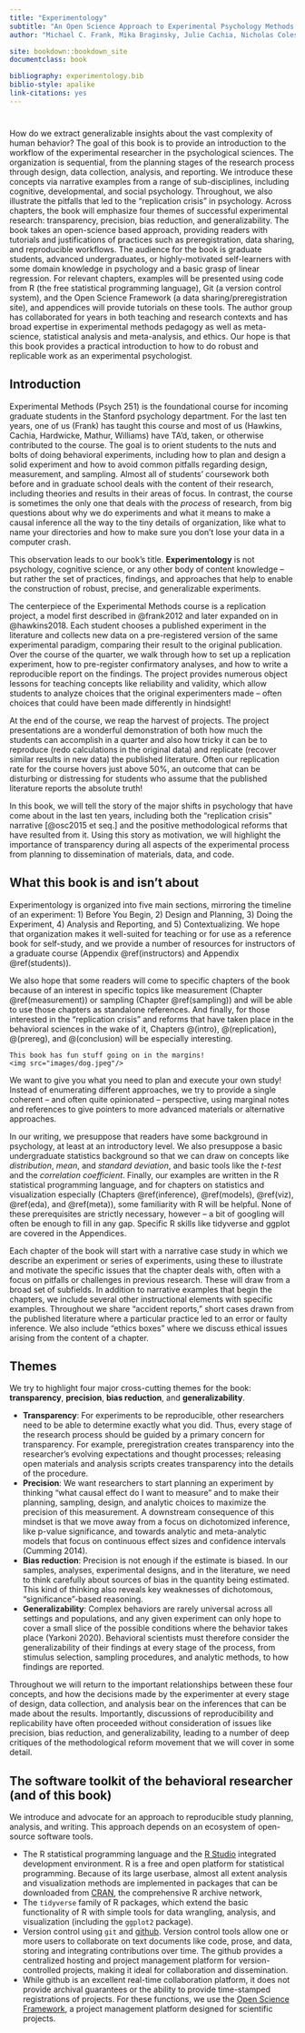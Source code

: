 ```yaml
--- 
title: "Experimentology"
subtitle: "An Open Science Approach to Experimental Psychology Methods "
author: "Michael C. Frank, Mika Braginsky, Julie Cachia, Nicholas Coles, Tom Hardwick, Robert Hawkins, Maya Mathur, and Rondeline Williams"

site: bookdown::bookdown_site
documentclass: book

bibliography: experimentology.bib
biblio-style: apalike
link-citations: yes
---
```


# {.unlisted .unnumbered}

<!-- ## Summary {-} -->

How do we extract generalizable insights about the vast complexity of human behavior? The goal of this book is to provide an introduction to the workflow of the experimental researcher in the psychological sciences. The organization is sequential, from the planning stages of the research process through design, data collection, analysis, and reporting. We introduce these concepts via narrative examples from a range of sub-disciplines, including cognitive, developmental, and social psychology. Throughout, we also illustrate the pitfalls that led to the “replication crisis” in psychology. Across chapters, the book will emphasize four themes of successful experimental research: transparency, precision, bias reduction, and generalizability. The book takes an open-science based approach, providing readers with tutorials and justifications of practices such as preregistration, data sharing, and reproducible workflows. The audience for the book is graduate students, advanced undergraduates, or highly-motivated self-learners with some domain knowledge in psychology and a basic grasp of linear regression. For relevant chapters, examples will be presented using code from R (the free statistical programming language), Git (a version control system), and the Open Science Framework (a data sharing/preregistration site), and appendices will provide tutorials on these tools. The author group has collaborated for years in both teaching and research contexts and has broad expertise in experimental methods pedagogy as well as meta-science, statistical analysis and meta-analysis, and ethics. Our hope is that this book provides a practical introduction to how to do robust and replicable work as an experimental psychologist. 

## Introduction {-}

Experimental Methods (Psych 251) is the foundational course for incoming graduate students in the Stanford psychology department. For the last ten years, one of us (Frank) has taught this course and most of us (Hawkins, Cachia, Hardwicke, Mathur, Williams) have TA’d, taken, or otherwise contributed to the course. The goal is to orient students to the nuts and bolts of doing behavioral experiments, including how to plan and design a solid experiment and how to avoid common pitfalls regarding design, measurement, and sampling. Almost all of students’ coursework both before and in graduate school deals with the content of their research, including theories and results in their areas of focus. In contrast, the course is sometimes the only one that deals with the *process* of research, from big questions about why we do experiments and what it means to make a causal inference all the way to the tiny details of organization, like what to name your directories and how to make sure you don’t lose your data in a computer crash. 

This observation leads to our book's title. **Experimentology** is not psychology, cognitive science, or any other body of content knowledge – but rather the set of practices, findings, and approaches that help to enable the construction of robust, precise, and generalizable experiments. 

The centerpiece of the Experimental Methods course is a replication project, a model first described in @frank2012 and later expanded on in @hawkins2018. Each student chooses a published experiment in the literature and collects new data on a pre-registered version of the same experimental paradigm, comparing their result to the original publication. Over the course of the quarter, we walk through how to set up a replication experiment, how to pre-register confirmatory analyses, and how to write a reproducible report on the findings. The project provides numerous object lessons for teaching concepts like reliability and validity, which allow students to analyze choices that the original experimenters made -- often choices that could have been made differently in hindsight! 

At the end of the course, we reap the harvest of projects. The project presentations are a wonderful demonstration of both how much the students can accomplish in a quarter and also how tricky it can be to reproduce (redo calculations in the original data) and replicate (recover similar results in new data) the published literature. Often our replication rate for the course hovers just above 50%, an outcome that can be disturbing or distressing for students who assume that the published literature reports the absolute truth! 

In this book, we will tell the story of the major shifts in psychology that have come about in the last ten years, including both the "replication crisis" narrative [@osc2015 et seq.] and the positive methodological reforms that have resulted from it. Using this story as motivation, we will highlight the importance of transparency during all aspects of the experimental process from planning to dissemination of materials, data, and code. 

## What this book is and isn't about {-}

Experimentology is organized into five main sections, mirroring the timeline of an experiment: 1) Before You Begin, 2) Design and Planning, 3) Doing the Experiment, 4) Analysis and Reporting, and 5) Contextualizing. We hope that organization makes it well-suited for teaching or for use as a reference book for self-study, and we provide a number of resources for instructors of a graduate course (Appendix \@ref(instructors) and Appendix \@ref(students)). 

We also hope that some readers will come to specific chapters of the book because of an interest in specific topics like measurement (Chapter \@ref(measurement)) or sampling (Chapter \@ref(sampling)) and will be able to use those chapters as standalone references. And finally, for those interested in the “replication crisis” and reforms that have taken place in the behavioral sciences in the wake of it, Chapters @\ref(intro), @\ref(replication), @\ref(prereg), and @\ref(conclusion) will be especially interesting. 

```marginfigure
This book has fun stuff going on in the margins!
<img src="images/dog.jpeg"/>
```

We want to give you what you need to plan and execute your own study! Instead of enumerating different approaches, we try to provide a single coherent – and often quite opinionated – perspective, using marginal notes and references to give pointers to more advanced materials or alternative approaches. 

In our writing, we presuppose that readers have some background in psychology, at least at an introductory level. We also presuppose a basic undergraduate statistics background so that we can draw on concepts like *distribution*, *mean*, and *standard deviation*, and basic tools like the *t-test* and the *correlation coefficient*. Finally, our examples are written in the R statistical programming language, and for chapters on statistics and visualization especially (Chapters \@ref(inference), \@ref(models), \@ref(viz), \@ref(eda), and \@ref(meta)), some familiarity with R will be helpful. None of these prerequisites are strictly necessary, however -- a bit of googling will often be enough to fill in any gap. Specific R skills like tidyverse and ggplot are covered in the Appendices. 

Each chapter of the book will start with a narrative case study in which we describe an experiment or series of experiments, using these to illustrate and motivate the specific issues that the chapter deals with, often with a focus on pitfalls or challenges in previous research. These will draw from a broad set of subfields. In addition to narrative examples that begin the chapters, we include several other instructional elements with specific examples. Throughout we share “accident reports,” short cases drawn from the published literature where a particular practice led to an error or faulty inference. We also include “ethics boxes” where we discuss ethical issues arising from the content of a chapter. 

## Themes {-}

We try to highlight four major cross-cutting themes for the book: **transparency**, **precision**, **bias reduction**, and **generalizability**. 

* **Transparency**: For experiments to be reproducible, other researchers need to be able to determine exactly what you did. Thus, every stage of the research process should be guided by a primary concern for transparency. For example, preregistration creates transparency into the researcher’s evolving expectations and thought processes; releasing open materials and analysis scripts creates transparency into the details of the procedure. 
* **Precision**: We want researchers to start planning an experiment by thinking “what causal effect do I want to measure” and to make their planning, sampling, design, and analytic choices to maximize the precision of this measurement. A downstream consequence of this mindset is that we move away from a focus on dichotomized inference, like p-value significance, and towards analytic and meta-analytic models that focus on continuous effect sizes and confidence intervals (Cumming 2014).
* **Bias reduction**: Precision is not enough if the estimate is biased. In our samples, analyses, experimental designs, and in the literature, we need to think carefully about sources of bias in the quantity being estimated. This kind of thinking also reveals key weaknesses of dichotomous, “significance”-based reasoning.
* **Generalizability**: Complex behaviors are rarely universal across all settings and populations, and any given experiment can only hope to cover a small slice of the possible conditions where the behavior takes place (Yarkoni 2020). Behavioral scientists must therefore consider the generalizability of their findings at every stage of the process, from stimulus selection, sampling procedures, and analytic methods, to how findings are reported.

Throughout we will return to the important relationships between these four concepts, and how the decisions made by the experimenter at every stage of design, data collection, and analysis bear on the inferences that can be made about the results. Importantly, discussions of reproducibility and replicability have often proceeded without consideration of issues like precision, bias reduction, and generalizability, leading to a number of deep critiques of the methodological reform movement that we will cover in some detail. 

## The software toolkit of the behavioral researcher (and of this book) {-}

We introduce and advocate for an approach to reproducible study planning, analysis, and writing. This approach depends on an ecosystem of open-source software tools. 

* The R statistical programming language and the [R Studio](http://rstudio.org) integrated development environment. R is a free and open platform for statistical programming. Because of its large userbase, almost all extent analysis and visualization methods are implemented in packages that can be downloaded from [CRAN](https://cran.r-project.org), the comprehensive R archive network, 
* The `tidyverse` family of R packages, which extend the basic functionality of R with simple tools for data wrangling, analysis, and visualization (including the `ggplot2` package). 
* Version control using `git` and [github](http://github.com). Version control tools allow one or more users to collaborate on text documents like code, prose, and data, storing and integrating contributions over time. The github provides a centralized hosting and project management platform for version-controlled projects, making it ideal for collaboration and dissemination.  
* While github is an excellent real-time collaboration platform, it does not provide archival guarantees or the ability to provide time-stamped registrations of projects. For these functions, we use the [Open Science Framework](http://osf.io), a project management platform designed for scientific projects. 


<!-- ## Integrating this book into an experimental methods course {-} -->

<!-- The project-based approach (argument for doing replication/reproducibility study as part of learning methods)  -->
<!-- Each chapter ends with a mixture of discussion questions, exercises, and project milestones that can be integrated into course assignments.  -->
<!-- We include links to appendices, references, and recurring boxes with ethical content and ‘accident reports’ from documented problems in the literature.  -->
